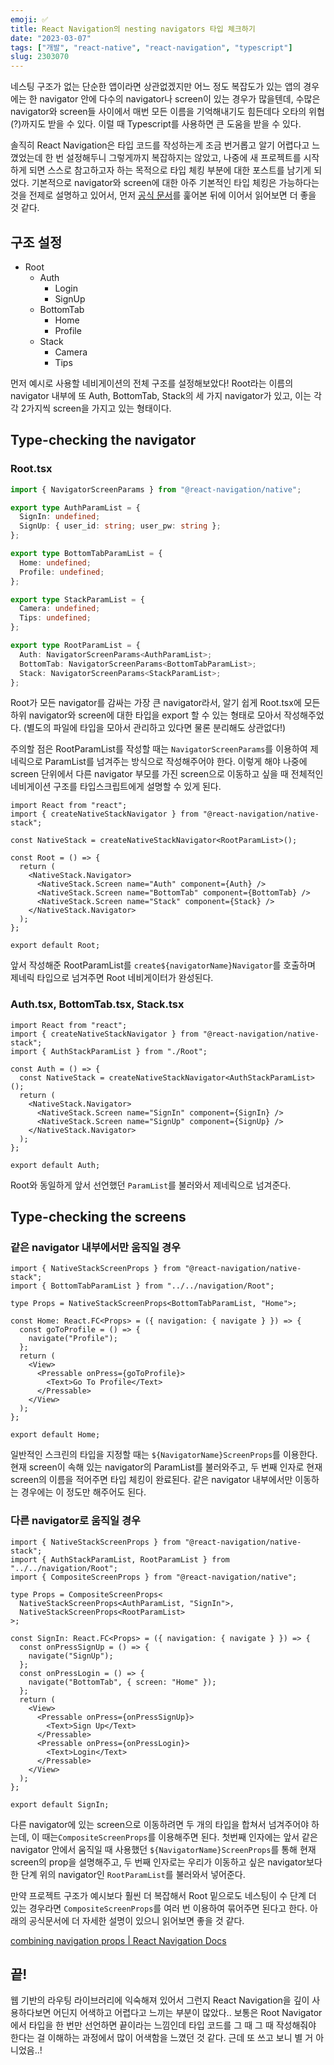 ```yaml
---
emoji: ✅
title: React Navigation의 nesting navigators 타입 체크하기
date: "2023-03-07"
tags: ["개발", "react-native", "react-navigation", "typescript"]
slug: 2303070
---
```


네스팅 구조가 없는 단순한 앱이라면 상관없겠지만 어느 정도 복잡도가 있는 앱의 경우에는 한 navigator 안에 다수의 navigator나 screen이 있는 경우가 많을텐데, 수많은 navigator와 screen들 사이에서 매번 모든 이름을 기억해내기도 힘든데다 오타의 위협(?)까지도 받을 수 있다. 이럴 때 Typescript를 사용하면 큰 도움을 받을 수 있다.

솔직히 React Navigation은 타입 코드를 작성하는게 조금 번거롭고 알기 어렵다고 느꼈었는데 한 번 설정해두니 그렇게까지 복잡하지는 않았고, 나중에 새 프로젝트를 시작하게 되면 스스로 참고하고자 하는 목적으로 타입 체킹 부분에 대한 포스트를 남기게 되었다. 기본적으로 navigator와 screen에 대한 아주 기본적인 타입 체킹은 가능하다는 것을 전제로 설명하고 있어서, 먼저 [공식 문서](https://reactnavigation.org/docs/typescript/)를 훑어본 뒤에 이어서 읽어보면 더 좋을 것 같다.

## 구조 설정

- Root
  - Auth
    - Login
    - SignUp
  - BottomTab
    - Home
    - Profile
  - Stack
    - Camera
    - Tips

먼저 예시로 사용할 네비게이션의 전체 구조를 설정해보았다! Root라는 이름의 navigator 내부에 또 Auth, BottomTab, Stack의 세 가지 navigator가 있고, 이는 각각 2가지씩 screen을 가지고 있는 형태이다.

## Type-checking the navigator

### Root.tsx

```typescript
import { NavigatorScreenParams } from "@react-navigation/native";

export type AuthParamList = {
  SignIn: undefined;
  SignUp: { user_id: string; user_pw: string };
};

export type BottomTabParamList = {
  Home: undefined;
  Profile: undefined;
};

export type StackParamList = {
  Camera: undefined;
  Tips: undefined;
};

export type RootParamList = {
  Auth: NavigatorScreenParams<AuthParamList>;
  BottomTab: NavigatorScreenParams<BottomTabParamList>;
  Stack: NavigatorScreenParams<StackParamList>;
};
```

Root가 모든 navigator를 감싸는 가장 큰 navigator라서, 알기 쉽게 Root.tsx에 모든 하위 navigator와 screen에 대한 타입을 export 할 수 있는 형태로 모아서 작성해주었다. (별도의 파일에 타입을 모아서 관리하고 있다면 물론 분리해도 상관없다!)

주의할 점은 RootParamList를 작성할 때는 `NavigatorScreenParams`를 이용하여 제네릭으로 ParamList를 넘겨주는 방식으로 작성해주어야 한다. 이렇게 해야 나중에 screen 단위에서 다른 navigator 부모를 가진 screen으로 이동하고 싶을 때 전체적인 네비게이션 구조를 타입스크립트에게 설명할 수 있게 된다.

```tsx
import React from "react";
import { createNativeStackNavigator } from "@react-navigation/native-stack";

const NativeStack = createNativeStackNavigator<RootParamList>();

const Root = () => {
  return (
    <NativeStack.Navigator>
      <NativeStack.Screen name="Auth" component={Auth} />
      <NativeStack.Screen name="BottomTab" component={BottomTab} />
      <NativeStack.Screen name="Stack" component={Stack} />
    </NativeStack.Navigator>
  );
};

export default Root;
```

앞서 작성해준 RootParamList를 `create${navigatorName}Navigator`를 호출하며 제네릭 타입으로 넘겨주면 Root 네비게이터가 완성된다.

### Auth.tsx, BottomTab.tsx, Stack.tsx

```tsx
import React from "react";
import { createNativeStackNavigator } from "@react-navigation/native-stack";
import { AuthStackParamList } from "./Root";

const Auth = () => {
  const NativeStack = createNativeStackNavigator<AuthStackParamList>();
  return (
    <NativeStack.Navigator>
      <NativeStack.Screen name="SignIn" component={SignIn} />
      <NativeStack.Screen name="SignUp" component={SignUp} />
    </NativeStack.Navigator>
  );
};

export default Auth;
```

Root와 동일하게 앞서 선언했던 `ParamList`를 불러와서 제네릭으로 넘겨준다.

## Type-checking the screens

### 같은 navigator 내부에서만 움직일 경우

```tsx
import { NativeStackScreenProps } from "@react-navigation/native-stack";
import { BottomTabParamList } from "../../navigation/Root";

type Props = NativeStackScreenProps<BottomTabParamList, "Home">;

const Home: React.FC<Props> = ({ navigation: { navigate } }) => {
  const goToProfile = () => {
    navigate("Profile");
  };
  return (
    <View>
      <Pressable onPress={goToProfile}>
        <Text>Go To Profile</Text>
      </Pressable>
    </View>
  );
};

export default Home;
```

일반적인 스크린의 타입을 지정할 때는 `${NavigatorName}ScreenProps`를 이용한다. 현재 screen이 속해 있는 navigator의 ParamList를 불러와주고, 두 번째 인자로 현재 screen의 이름을 적어주면 타입 체킹이 완료된다. 같은 navigator 내부에서만 이동하는 경우에는 이 정도만 해주어도 된다.

### 다른 navigator로 움직일 경우

```tsx
import { NativeStackScreenProps } from "@react-navigation/native-stack";
import { AuthStackParamList, RootParamList } from "../../navigation/Root";
import { CompositeScreenProps } from "@react-navigation/native";

type Props = CompositeScreenProps<
  NativeStackScreenProps<AuthParamList, "SignIn">,
  NativeStackScreenProps<RootParamList>
>;

const SignIn: React.FC<Props> = ({ navigation: { navigate } }) => {
  const onPressSignUp = () => {
    navigate("SignUp");
  };
  const onPressLogin = () => {
    navigate("BottomTab", { screen: "Home" });
  };
  return (
    <View>
      <Pressable onPress={onPressSignUp}>
        <Text>Sign Up</Text>
      </Pressable>
      <Pressable onPress={onPressLogin}>
        <Text>Login</Text>
      </Pressable>
    </View>
  );
};

export default SignIn;
```

다른 navigator에 있는 screen으로 이동하려면 두 개의 타입을 합쳐서 넘겨주어야 하는데, 이 때는`CompositeScreenProps`를 이용해주면 된다. 첫번째 인자에는 앞서 같은 navigator 안에서 움직일 때 사용했던 `${NavigatorName}ScreenProps`를 통해 현재 screen의 prop을 설명해주고, 두 번째 인자로는 우리가 이동하고 싶은 navigator보다 한 단계 위의 navigator인 `RootParamList`를 불러와서 넣어준다.

만약 프로젝트 구조가 예시보다 훨씬 더 복잡해서 Root 밑으로도 네스팅이 수 단계 더 있는 경우라면 `CompositeScreenProps`를 여러 번 이용하여 묶어주면 된다고 한다. 아래의 공식문서에 더 자세한 설명이 있으니 읽어보면 좋을 것 같다.

[combining navigation props | React Navigation Docs](https://reactnavigation.org/docs/typescript/#combining-navigation-props)

## 끝!

웹 기반의 라우팅 라이브러리에 익숙해져 있어서 그런지 React Navigation을 깊이 사용하다보면 어딘지 어색하고 어렵다고 느끼는 부분이 많았다.. 보통은 Root Navigator에서 타입을 한 번만 선언하면 끝이라는 느낌인데 타입 코드를 그 때 그 때 작성해줘야 한다는 걸 이해하는 과정에서 많이 어색함을 느꼈던 것 같다. 근데 또 쓰고 보니 별 거 아니었음..!
